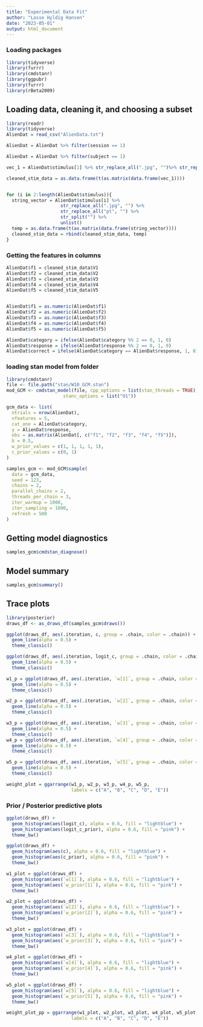 ```yaml
---
title: "Experimental Data Fit"
author: "Lasse Hyldig Hansen"
date: "2023-05-01"
output: html_document
---
```


### Loading packages

```r
library(tidyverse)
library(furrr)
library(cmdstanr)
library(ggpubr)
library(furrr)
library(rBeta2009)
```

## Loading data, cleaning it, and choosing a subset

```r
library(readr)
library(tidyverse)
AlienDat = read_csv("AlienData.txt")

AlienDat = AlienDat %>% filter(session == 1)

AlienDat = AlienDat %>% filter(subject == 1)

vec_1 = AlienDat$stimulus[1] %>% str_replace_all(".jpg", "")%>% str_replace_all("pt", "") %>% str_split("") %>% unlist() 

cleaned_stim_data = as.data.frame(t(as.matrix(data.frame(vec_1))))


for (i in 2:length(AlienDat$stimulus)){
  string_vector = AlienDat$stimulus[i] %>% 
                    str_replace_all(".jpg", "") %>% 
                    str_replace_all("pt", "") %>%  
                    str_split("") %>% 
                    unlist()
  temp = as.data.frame(t(as.matrix(data.frame(string_vector))))
  cleaned_stim_data = rbind(cleaned_stim_data, temp)
}
```

### Getting the features in columns

```r
AlienDat$f1 = cleaned_stim_data$V1
AlienDat$f2 = cleaned_stim_data$V2
AlienDat$f3 = cleaned_stim_data$V3
AlienDat$f4 = cleaned_stim_data$V4
AlienDat$f5 = cleaned_stim_data$V5


AlienDat$f1 = as.numeric(AlienDat$f1)
AlienDat$f2 = as.numeric(AlienDat$f2)
AlienDat$f3 = as.numeric(AlienDat$f3)
AlienDat$f4 = as.numeric(AlienDat$f4)
AlienDat$f5 = as.numeric(AlienDat$f5)

AlienDat$category = ifelse(AlienDat$category %% 2 == 0, 1, 0)
AlienDat$response = ifelse(AlienDat$response %% 2 == 0, 1, 0)
AlienDat$correct = ifelse(AlienDat$category == AlienDat$response, 1, 0)

```

### loading stan model from folder 

```r
library(cmdstanr)
file <- file.path("stan/W10_GCM.stan")
mod_GCM <- cmdstan_model(file, cpp_options = list(stan_threads = TRUE),
                     stanc_options = list("O1"))
```


```r
gcm_data <- list(
  ntrials = nrow(AlienDat),
  nfeatures = 5,
  cat_one = AlienDat$category,
  y = AlienDat$response,
  obs = as.matrix(AlienDat[, c("f1", "f2", "f3", "f4", "f5")]),
  b = 0.5,
  w_prior_values = c(1, 1, 1, 1, 1),
  c_prior_values = c(0, 1)
)

samples_gcm <- mod_GCM$sample(
  data = gcm_data,
  seed = 123,
  chains = 2,
  parallel_chains = 2,
  threads_per_chain = 3,
  iter_warmup = 1000,
  iter_sampling = 1000,
  refresh = 500
)

```

## Getting model diagnostics

```r
samples_gcm$cmdstan_diagnose()
```

## Model summary

```r
samples_gcm$summary()
```

## Trace plots

```r
library(posterior)
draws_df <- as_draws_df(samples_gcm$draws())

ggplot(draws_df, aes(.iteration, c, group = .chain, color = .chain)) +
  geom_line(alpha = 0.5) +
  theme_classic()
```

```r
ggplot(draws_df, aes(.iteration, logit_c, group = .chain, color = .chain)) +
  geom_line(alpha = 0.5) +
  theme_classic()
```

```r
w1_p = ggplot(draws_df, aes(.iteration, `w[1]`, group = .chain, color = .chain)) +
  geom_line(alpha = 0.5) +
  theme_classic()

w2_p = ggplot(draws_df, aes(.iteration, `w[2]`, group = .chain, color = .chain)) +
  geom_line(alpha = 0.5) +
  theme_classic()

w3_p = ggplot(draws_df, aes(.iteration, `w[3]`, group = .chain, color = .chain)) +
  geom_line(alpha = 0.5) +
  theme_classic()
w4_p = ggplot(draws_df, aes(.iteration, `w[4]`, group = .chain, color = .chain)) +
  geom_line(alpha = 0.5) +
  theme_classic()

w5_p = ggplot(draws_df, aes(.iteration, `w[5]`, group = .chain, color = .chain)) +
  geom_line(alpha = 0.5) +
  theme_classic()

weight_plot = ggarrange(w1_p, w2_p, w3_p, w4_p, w5_p,
                        labels = c("A", "B", "C", "D", "E"))

```


### Prior / Posterior predictive plots

```r
ggplot(draws_df) +
  geom_histogram(aes(logit_c), alpha = 0.6, fill = "lightblue") +
  geom_histogram(aes(logit_c_prior), alpha = 0.6, fill = "pink") +
  theme_bw()
```


```r
ggplot(draws_df) +
  geom_histogram(aes(c), alpha = 0.6, fill = "lightblue") +
  geom_histogram(aes(c_prior), alpha = 0.6, fill = "pink") +
  theme_bw()
```

```r
w1_plot = ggplot(draws_df) +
  geom_histogram(aes(`w[1]`), alpha = 0.6, fill = "lightblue") +
  geom_histogram(aes(`w_prior[1]`), alpha = 0.6, fill = "pink") +
  theme_bw()

w2_plot = ggplot(draws_df) +
  geom_histogram(aes(`w[2]`), alpha = 0.6, fill = "lightblue") +
  geom_histogram(aes(`w_prior[2]`), alpha = 0.6, fill = "pink") +
  theme_bw()

w3_plot = ggplot(draws_df) +
  geom_histogram(aes(`w[3]`), alpha = 0.6, fill = "lightblue") +
  geom_histogram(aes(`w_prior[3]`), alpha = 0.6, fill = "pink") +
  theme_bw()

w4_plot = ggplot(draws_df) +
  geom_histogram(aes(`w[4]`), alpha = 0.6, fill = "lightblue") +
  geom_histogram(aes(`w_prior[4]`), alpha = 0.6, fill = "pink") +
  theme_bw()

w5_plot = ggplot(draws_df) +
  geom_histogram(aes(`w[5]`), alpha = 0.6, fill = "lightblue") +
  geom_histogram(aes(`w_prior[5]`), alpha = 0.6, fill = "pink") +
  theme_bw()

weight_plot_pp = ggarrange(w1_plot, w2_plot, w3_plot, w4_plot, w5_plot,
                        labels = c("A", "B", "C", "D", "E"))
```


